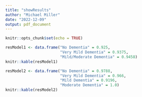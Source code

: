 ```yaml
---
title: "showResults"
author: "Michael Miller"
date: "2022-12-09"
output: pdf_document
---
```


```r
knitr::opts_chunk$set(echo = TRUE)
```

```r
resModel1 <- data.frame("No Dementia" = 0.925,
                        "Very Mild Dementia" = 0.9375,
                        "Mild/Moderate Dementia" = 0.9458)
knitr::kable(resModel1)
```

```r
resModel2 <- data.frame("No Dementia" = 0.9788,
                        "Very Mild Dementia" = 0.966,
                        "Mild Dementia" = 0.9196,
                        "Moderate Dementia" = 1.0)
knitr::kable(resModel2)
```

